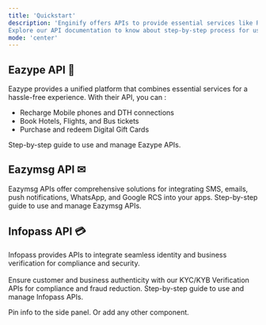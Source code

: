 ```yaml
---
title: 'Quickstart'
description: 'Enginify offers APIs to provide essential services like Recharge, Bookings, KYC/KYB verification etc.
Explore our API documentation to know about step-by-step process for using our API in your apps.'
mode: 'center'
---
```


## Eazype API 📱

Eazype provides a unified platform that combines essential services for a hassle-free experience. With their API, you can :
 - Recharge Mobile phones and DTH connections
 - Book Hotels, Flights, and Bus tickets
 - Purchase and redeem Digital Gift Cards

  <Card title="Eazype API" icon="link" href="/docs/eazype-docs/introduction" arrow="true" >
    Step-by-step guide to use and manage Eazype APIs.
  </Card>


## Eazymsg API ✉

Eazymsg APIs offer comprehensive solutions for
integrating SMS, emails, push notifications, WhatsApp, and Google RCS into your apps.
   <Card title="Eazymsg API" icon="link" href="/docs/eazymsg-docs/introduction" arrow="true" >
    Step-by-step guide to use and manage Eazymsg APIs.
  </Card>
  

## Infopass API 💳
 Infopass provides APIs to integrate seamless identity and business verification for compliance and security. \
 \
 Ensure customer and business authenticity with our KYC/KYB Verification APIs for compliance and fraud reduction.
  <Card title="Infopass API" icon="link" href="/docs/infopass-docs/introduction" arrow="true" >
   Step-by-step guide to use and manage Infopass APIs.
  </Card>


<Panel>
  <Info>Pin info to the side panel. Or add any other component.</Info>
</Panel>